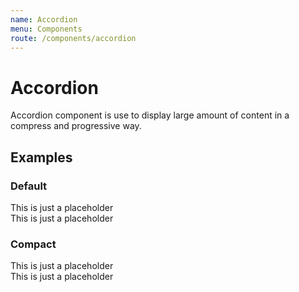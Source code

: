 ```yaml
---
name: Accordion
menu: Components
route: /components/accordion
---
```



# Accordion
Accordion component is use to display large amount of content in a compress and progressive way.

## Examples
### Default
<Playground>
    <Box >
        <Accordion heading="some header" description="Description" buttonLabel="Button" info="Secondary info">
            <div>
                This is just a placeholder
            </div>
        </Accordion>
        <Accordion heading="some header" expanded>
            <div>
                This is just a placeholder
            </div>
        </Accordion>
    </Box>
</Playground>

### Compact
<Playground>
    <Box >
        <Accordion heading="some header" description="Description" variant="compact">
            <div>
                This is just a placeholder
            </div>
        </Accordion>
        <Accordion heading="some header" variant="compact" >
            <div>
                This is just a placeholder
            </div>
        </Accordion>
    </Box>
</Playground>
